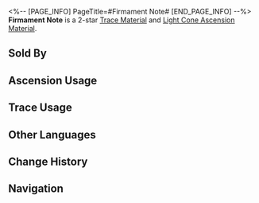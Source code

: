<%-- [PAGE_INFO]
PageTitle=#Firmament Note#
[END_PAGE_INFO] --%>
{{Item Infobox
|id          = 110231
|image       = Item Firmament Note.png
|type        = Trace Material
|type2       = Light Cone Ascension Material
|invCategory = Upgrade Materials
|rarity      = 2
|effect      = 
|description = Scattered note from the firmament. Used to level up Traces slightly for {{Color|h|Harmony}} characters.
|source1     = [[Calyx: The Reverie (Dreamscape)]]
|source2     = [[Embers Exchange]]
|source3     = [[Omni-Synthesizer]] &mdash; Material Exchange
}}
{{Description|A musical note scattered from order. Falling silently from the edge of the clouds, it blends into the symphony of mortal sounds, like a tear dissolving into the sea.<br /><br />''"No one hears it until it dissolves into a song..."''}}
'''Firmament Note''' is a 2-star [[Trace Material]] and [[Light Cone Ascension Material]].

==Sold By==
{{Shop Availability}}

==Ascension Usage==
{{Ascension Usage}}

==Trace Usage==
{{Trace Usage}}

==Other Languages==
{{Other Languages
|en   = Firmament Note
|zhs  = 云际音符
|zht  = 雲際音符
|ja   = 雲端の音符
|ko   = 구름 위 음표
|es   = Nota del firmamento
|fr   = Note du firmament
|ru   = Небесная нота
|th   = Firmament Note
|vi   = Nốt Nhạc Đám Mây
|de   = Himmlische Note
|id   = Firmament Note
|pt   = Nota do Firmamento
}}

==Change History==
{{Change History|2.0}}

==Navigation==
{{Upgrade Material Navbox}}